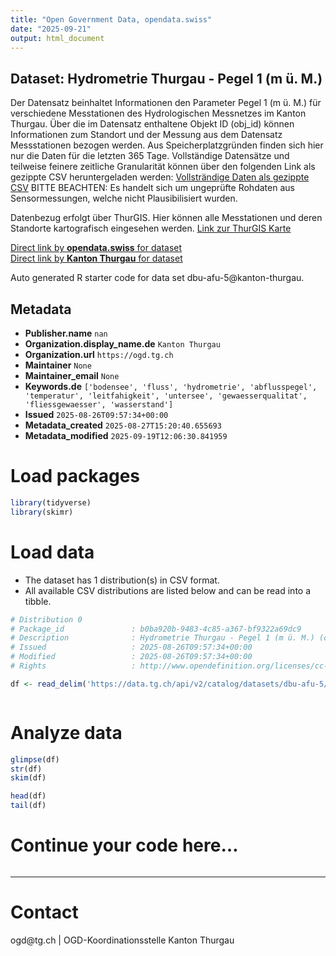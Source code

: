 ```yaml
---
title: "Open Government Data, opendata.swiss"
date: "2025-09-21"
output: html_document
---
```


## Dataset: Hydrometrie Thurgau - Pegel 1 (m ü. M.)

Der Datensatz beinhaltet Informationen den Parameter Pegel 1 (m ü. M.) für verschiedene Messtationen des Hydrologischen Messnetzes im Kanton Thurgau. Über die im Datensatz enthaltene Objekt ID (obj_id) können Informationen zum Standort und der Messung aus dem Datensatz Messstationen bezogen werden.
Aus Speicherplatzgründen finden sich hier nur die Daten für die letzten 365 Tage. Vollständige Datensätze und teilweise feinere zeitliche Granularität können über den folgenden Link als gezippte CSV heruntergeladen werden:
[Vollsträndige Daten als gezippte CSV](https://ogdtg.ch/hydrodaten/pegel_1_m_u_m_full.csv.gz)
BITTE BEACHTEN: Es handelt sich um ungeprüfte Rohdaten aus Sensormessungen, welche nicht Plausibilisiert wurden.

Datenbezug erfolgt über ThurGIS. Hier können alle Messtationen und deren Standorte kartografisch eingesehen werden.
[Link zur ThurGIS Karte](https://map.geo.tg.ch/apps/mf-geoadmin3/?lang=de&topic=ech&layers=hydrologische_messnetze_werterhebung&layers_opacity=0.9)

[Direct link by **opendata.swiss** for dataset](https://opendata.swiss/de/dataset/hydrometrie-thurgau-pegel-1-m-u-m)<br>
[Direct link by **Kanton Thurgau** for dataset](https://data.tg.ch/explore/dataset/dbu-afu-5/)

Auto generated R starter code for data set dbu-afu-5@kanton-thurgau.

## Metadata

- **Publisher.name** `nan`
- **Organization.display_name.de** `Kanton Thurgau`
- **Organization.url** `https://ogd.tg.ch`
- **Maintainer** `None`
- **Maintainer_email** `None`
- **Keywords.de** `['bodensee', 'fluss', 'hydrometrie', 'abflusspegel', 'temperatur', 'leitfahigkeit', 'untersee', 'gewaesserqualitat', 'fliessgewaesser', 'wasserstand']`
- **Issued** `2025-08-26T09:57:34+00:00`
- **Metadata_created** `2025-08-27T15:20:40.655693`
- **Metadata_modified** `2025-09-19T12:06:30.841959`


# Load packages

```r

library(tidyverse)
library(skimr)

```

# Load data

-   The dataset has 1 distribution(s) in CSV format.
-   All available CSV distributions are listed below and can be read into a tibble.

```r

# Distribution 0
# Package_id               : b0ba920b-9483-4c85-a367-bf9322a69dc9
# Description              : Hydrometrie Thurgau - Pegel 1 (m ü. M.) (csv)
# Issued                   : 2025-08-26T09:57:34+00:00
# Modified                 : 2025-08-26T09:57:34+00:00
# Rights                   : http://www.opendefinition.org/licenses/cc-by/

df <- read_delim('https://data.tg.ch/api/v2/catalog/datasets/dbu-afu-5/exports/csv?use_labels=true')



```

# Analyze data

```r

glimpse(df)
str(df)
skim(df)

head(df)
tail(df)

```

# Continue your code here...

```r

```

------------------------------------------------------------------------

# Contact

ogd@tg.ch | OGD-Koordinationsstelle Kanton Thurgau
